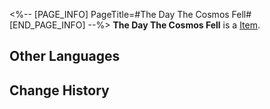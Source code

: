 <%-- [PAGE_INFO]
PageTitle=#The Day The Cosmos Fell#
[END_PAGE_INFO] --%>
{{Item Infobox
|id          = 21040
|image       = Item The Day The Cosmos Fell.png
|type        = 
|invCategory = Light Cone
|rarity      = 4
|effect      = Light Cone for the Path of {{Color|h|Erudition}}. The Light Cone ability is only effective for characters of this Path.
|description = ''"Molten Cheese Tart! You are in charge of disarming the planet's lookouts with your charm!"''<br />''"Gray Bean Paste! You will be in charge of breaching the planet's line of defense!"''<br />''"Salty Rimeplume! Bring us the head of the planet's leader!"''<br />''"My lord, what are you going to do!"''<br />''"I shall pretend to be an adorable kitten to befuddle these stupid humans!"''
}}
{{Description|That day, the Cosmos remembered... the terror of being ruled by them.}}
'''The Day The Cosmos Fell''' is a [[Item]].

==Other Languages==
{{Other Languages
|en   = The Day The Cosmos Fell
|zhs  = 银河沦陷日
|zht  = 銀河淪陷日
|ja   = {{Rubi|銀河|ぎんが}}が{{Rubi|陥落|かんらく}}した{{Rubi|日|ひ}}
|ko   = 은하 함락의 날
|es   = Día del colapso cósmico
|fr   = Le jour de l'effondrement du cosmos
|ru   = День падения вселенной
|th   = The Day The Cosmos Fell
|vi   = Ngày Ngân Hà Sụp Đổ
|de   = Tag des kosmischen Kollapses
|id   = The Day The Cosmos Fell
|pt   = O Dia em que o Cosmos Caiu
}}

==Change History==
{{Change History|2.0}}